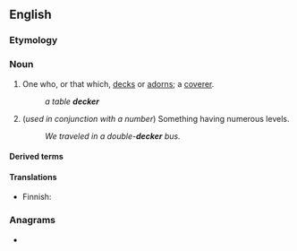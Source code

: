 {{also|Decker}}
==English==
{{wikipedia}}

===Etymology===
{{suffix|en|deck|er}}

===Noun===
{{en-noun}}

# One who, or that which, [[deck]]s or [[adorn]]s; a [[coverer]].
#: ''a table '''decker'''''
# (''used in conjunction with a number'') Something having numerous levels.
#: ''We traveled in a double-'''decker''' bus.''

====Derived terms====
{{der2|en|double-decker|single-decker|three-decker|table-decker|triple-decker|two-decker|upper decker}}

====Translations====
{{trans-top|Something having numerous levels}}
* Finnish: {{t|fi|-kerroksinen}}
{{trans-mid}}
{{trans-bottom}}

===Anagrams===
* {{anagrams|en|a=cdeekr|Dereck|recked|redeck}}